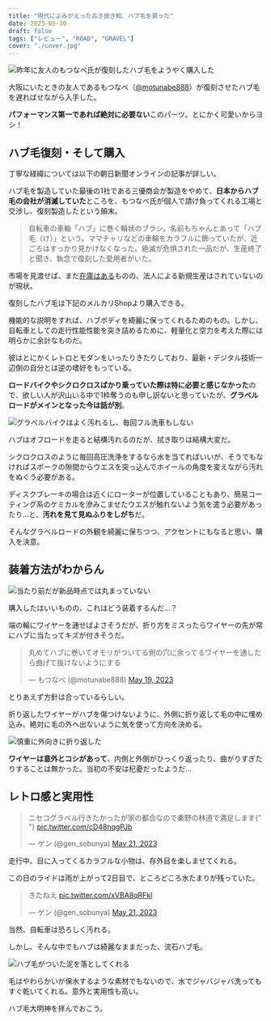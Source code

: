 ```yaml
---
title: "現代によみがえった古き良き知、ハブ毛を買った"
date: 2023-05-30
draft: false
tags: ["レビュー", "ROAD", "GRAVEL"]
cover: "./cover.jpg"
---
```


![昨年に友人のもつなべ氏が復刻したハブ毛をようやく購入した](./setting.jpg)

大阪にいたときの友人であるもつなべ（[@motunabe888](https://twitter.com/motunabe888)）が復刻させたハブ毛を遅ればせながら入手した。

**パフォーマンス第一であれば絶対に必要ない**このパーツ。とにかく可愛いからヨシ！

## ハブ毛復刻・そして購入

丁寧な経緯については以下の朝日新聞オンラインの記事が詳しい。

ハブ毛を製造していた最後の1社である三優商会が製造をやめて、**日本からハブ毛の会社が消滅していた**ところを、もつなべ氏が個人で請け負ってくれる工場と交渉し、復刻製造したという顛末。

<LinkBox url="https://www.asahi.com/articles/ASQ9F2Q8ZQ8TOHGB005.html" />

> 自転車の車軸「ハブ」に巻く輪状のブラシ。名前もちゃんとあって「ハブ毛（け）」という。ママチャリなどの車輪をカラフルに飾っていたが、近ごろはすっかり見かけなくなった。絶滅が危惧された一品だが、生産終了と聞き、執念で復刻した愛用者がいた。

市場を見渡せば、まだ[在庫はある](https://amzn.to/3qmfGU5)ものの、法人による新規生産はされていないのが現状。

復刻したハブ毛は下記のメルカリShopより購入できる。

<LinkBox url="https://mercari-shops.com/products/rF8Xwm2TA4WA3CBuRe54R4" />

機能的な説明をすれば、ハブボディを綺麗に保ってくれるためのもの。しかし、自転車としての走行性能性能を突き詰めるために、軽量化と空力を考えた際には明らかに余計なものだ。

彼はとにかくレトロとモダンをいったりきたりしており、最新・デジタル技術一辺倒の自分とは逆の嗜好をもっている。

**ロードバイクやシクロクロスばかり乗っていた際は特に必要と感じなかった**ので、欲しい人が沢山いる中で1枠奪うのも申し訳ないと思っていたが、**グラベルロードがメインとなった今は話が別**。

![グラベルバイクはよく汚れるし、毎回フル洗車もしない](./dirty_hub.jpg)

ハブはオフロードを走ると結構汚れるのだが、拭き取りは結構大変だ。

シクロクロスのように毎回高圧洗浄をするなら水を当てればいいが、そうでもなければスポークの隙間からウエスを突っ込んでホイールの角度を変えながら汚れをぬぐう必要がある。

ディスクブレーキの場合は近くにローターが位置していることもあり、簡易コーティング系のケミカルを滲みこませたウエスが触れないよう気を遣う必要があったり…と、**汚れを見て見ぬふりをしがち**だ。

そんなグラベルロードの外観を綺麗に保ちつつ、アクセントにもなると思い、購入を決意。

## 装着方法がわからん

![当たり前だが新品時点では丸まっていない](./cover.jpg)

購入したはいいものの、これはどう装着するんだ…？

端の輪にワイヤーを通せばよさそうだが、折り方をミスったらワイヤーの先が常にハブに当たってキズが付きそうだ。

<blockquote class="twitter-tweet">
  <p lang="ja" dir="ltr">
    丸めてハブに巻いてオモリがついてる側の穴に余ってるワイヤーを通したら曲げて抜けないようにする
  </p>
  &mdash; もつなべ (@motunabe888) <a href="https://twitter.com/motunabe888/status/1659441646545805312?ref_src=twsrc%5Etfw">May 19, 2023</a>
</blockquote>

とりあえず方針は合っているらしい。

折り返したワイヤーがハブを傷つけないように、外側に折り返して毛の中に埋め込み、絶対に毛の外へ出ないように気を使って方向を決める。

![慎重に外向きに折り返した](./fitting.jpg)

**ワイヤーは意外とコシがあって**、内側と外側がひっくり返ったり、曲がりすぎたりすることは無かった。当初の不安は杞憂だったようだ…

## レトロ感と実用性

<blockquote class="twitter-tweet">
  <p lang="ja" dir="ltr">
    ニセコグラベル行きたかったが家の都合なので秦野の林道で満足します{" "}
    <a href="https://t.co/cD48nqgPJb">pic.twitter.com/cD48nqgPJb</a>
  </p>
  &mdash; ゲン (@gen_sobunya) <a href="https://twitter.com/gen_sobunya/status/1660093085597208577?ref_src=twsrc%5Etfw">May 21, 2023</a>
</blockquote>

走行中、目に入ってくるカラフルな小物は、存外目を楽しませてくれる。

この日のライドは雨が上がって2日目で、ところどころ水たまりが残っていた。

<blockquote class="twitter-tweet">
  <p lang="ja" dir="ltr">
    きたねえ <a href="https://t.co/xVBA8qRFkl">pic.twitter.com/xVBA8qRFkl</a>
  </p>
  &mdash; ゲン (@gen_sobunya) <a href="https://twitter.com/gen_sobunya/status/1660123453117304832?ref_src=twsrc%5Etfw">May 21, 2023</a>
</blockquote>

当然、自転車は恐ろしく汚れる。

しかし、そんな中でもハブは綺麗なままだった、流石ハブ毛。

![ハブ毛がついた泥を落としてくれる](./clean.jpg)

毛はやわらかいが保水するような素材でもないので、水でジャバジャバ洗ってもすぐ乾いてくれる。意外と実用性も高い。

ハブ毛大明神を拝んでおこう。
